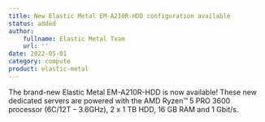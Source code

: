 ```yaml
---
title: New Elastic Metal EM-A210R-HDD configuration available
status: added
author:
    fullname: Elastic Metal Team
    url: ''
date: 2022-05-01
category: compute
product: elastic-metal
---
```


The brand-new Elastic Metal EM-A210R-HDD is now available!
These new dedicated servers are powered with the AMD Ryzen™ 5 PRO 3600 processor (6C/12T &#8211; 3.6GHz), 2 x 1 TB HDD, 16 GB RAM and 1 Gbit/s.